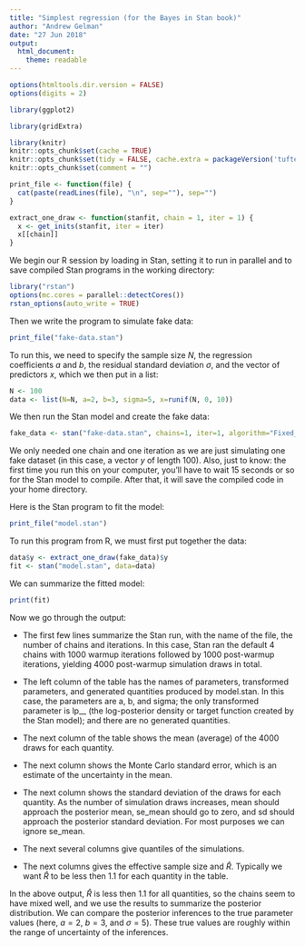 ```yaml
---
title: "Simplest regression (for the Bayes in Stan book)"
author: "Andrew Gelman"
date: "27 Jun 2018"
output:
  html_document:
    theme: readable
---
```


```r
options(htmltools.dir.version = FALSE)
options(digits = 2)

library(ggplot2)

library(gridExtra)

library(knitr)
knitr::opts_chunk$set(cache = TRUE)
knitr::opts_chunk$set(tidy = FALSE, cache.extra = packageVersion('tufte'))
knitr::opts_chunk$set(comment = "")

print_file <- function(file) {
  cat(paste(readLines(file), "\n", sep=""), sep="")
}

extract_one_draw <- function(stanfit, chain = 1, iter = 1) {
  x <- get_inits(stanfit, iter = iter)
  x[[chain]]
}
```

We begin our R session by loading in Stan, setting it to run in parallel and to save compiled Stan programs in the working directory:
```r
library("rstan")
options(mc.cores = parallel::detectCores())
rstan_options(auto_write = TRUE)
```
Then we write the program to simulate fake data:
```r
print_file("fake-data.stan")
```
To run this, we need to specify the sample size $N$, the regression coefficients $a$ and $b$, the residual standard deviation $\sigma$, and the vector of predictors $x$, which we then put in a list:
```r
N <- 100
data <- list(N=N, a=2, b=3, sigma=5, x=runif(N, 0, 10))
```
We then run the Stan model and create the fake data:
```r
fake_data <- stan("fake-data.stan", chains=1, iter=1, algorithm="Fixed_param", data=data)
```
We only needed one chain and one iteration as we are just simulating one fake dataset (in this case, a vector $y$ of length 100).  Also, just to know:  the first time you run this on your computer, you'll have to wait 15 seconds or so for the Stan model to compile.  After that, it will save the compiled code in your home directory.

Here is the Stan program to fit the model:
```r
print_file("model.stan")
```
To run this program from R, we must first put together the data:

```r
data$y <- extract_one_draw(fake_data)$y
fit <- stan("model.stan", data=data)

```
We can summarize the fitted model:
```r
print(fit)

```
Now we go through the output:

* The first few lines summarize the Stan run, with the name of the file, the number of chains and iterations.  In this case, Stan ran the default 4 chains with 1000 warmup iterations followed by 1000 post-warmup iterations, yielding 4000 post-warmup simulation draws in total.

* The left column of the table has the names of parameters, transformed parameters, and generated quantities produced by model.stan.  In this case, the parameters are a, b, and sigma; the only transformed parameter is lp__ (the log-posterior density or target function created by the Stan model); and there are no generated quantities.

* The next column of the table shows the mean (average) of the 4000 draws for each quantity.

* The next column shows the Monte Carlo standard error, which is an estimate of the uncertainty in the mean.

* The next column shows the standard deviation of the draws for each quantity.  As the number of simulation draws increases, mean should approach the posterior mean, se_mean should go to zero, and sd should approach the posterior standard deviation.  For most purposes we can ignore se_mean.

* The next several columns give quantiles of the simulations.

* The next columns gives the effective sample size and $\widehat{R}$. Typically we want $\widehat{R}$ to be less then 1.1 for each quantity in the table.

In the above output, $\widehat{R}$ is less then 1.1 for all quantities, so the chains seem to have mixed well, and we use the results to summarize the posterior distribution.  We can compare the posterior inferences to the true parameter values (here, $a=2$, $b=3$, and $\sigma=5$).  These true values are roughly within the range of uncertainty of the inferences.

